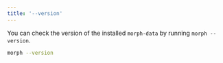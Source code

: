 ```yaml
---
title: '--version'
---
```


You can check the version of the installed `morph-data` by running `morph --version`.

```bash Shell
morph --version
```

